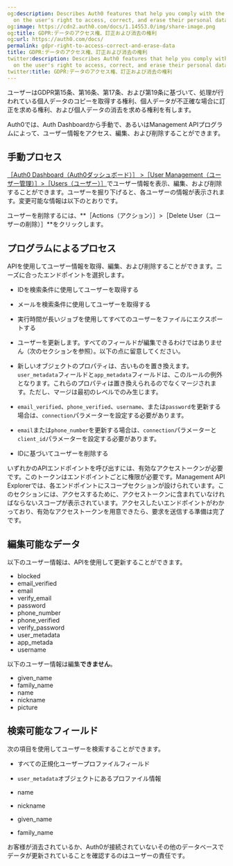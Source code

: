 ```yaml
---
og:description: Describes Auth0 features that help you comply with the GDPR requirements
  on the user's right to access, correct, and erase their personal data.
og:image: https://cdn2.auth0.com/docs/1.14553.0/img/share-image.png
og:title: GDPR:データのアクセス権、訂正および消去の権利
og:url: https://auth0.com/docs/
permalink: gdpr-right-to-access-correct-and-erase-data
title: GDPR:データのアクセス権、訂正および消去の権利
twitter:description: Describes Auth0 features that help you comply with the GDPR requirements
  on the user's right to access, correct, and erase their personal data.
twitter:title: GDPR:データのアクセス権、訂正および消去の権利
---
```


ユーザーはGDPR第15条、第16条、第17条、および第19条に基づいて、処理が行われている個人データのコピーを取得する権利、個人データが不正確な場合に訂正を求める権利、および個人データの消去を求める権利を有します。

Auth0では、Auth Dashboardから手動で、あるいはManagement APIプログラムによって、ユーザー情報をアクセス、編集、および削除することができます。



## 手動プロセス

[［Auth0 Dashboard（Auth0ダッシュボード）］ >［User Management（ユーザー管理）］>［Users（ユーザー）］](%24%7Bmanage_url%7D/#/users)でユーザー情報を表示、編集、および削除することができます。ユーザーを掘り下げると、各ユーザーの情報が表示されます。変更可能な情報は以下のとおりです。



ユーザーを削除するには、**［Actions（アクション）］>［Delete User（ユーザーの削除）］**をクリックします。

## プログラムによるプロセス

APIを使用してユーザー情報を取得、編集、および削除することができます。ニーズに合ったエンドポイントを選択します。

* IDを検索条件に使用してユーザーを取得する
* メールを検索条件に使用してユーザーを取得する
* 実行時間が長いジョブを使用してすべてのユーザーをファイルにエクスポートする
* ユーザーを更新します。すべてのフィールドが編集できるわけではありません（次のセクションを参照）。以下の点に留意してください。

* 新しいオブジェクトのプロパティは、古いものを置き換えます。`user_metadata`フィールドと`app_metadata`フィールドは、このルールの例外となります。これらのプロパティは置き換えられるのでなくマージされます。ただし、マージは最初のレベルでのみ生じます。
* `email_verified`、`phone_verified`、`username`、または`password`を更新する場合は、`connection`パラメーターを設定する必要があります。
* `email`または`phone_number`を更新する場合は、`connection`パラメーターと`client_id`パラメーターを設定する必要があります。
* IDに基づいてユーザーを削除する

いずれかのAPIエンドポイントを呼び出すには、有効なアクセストークンが必要です。このトークンはエンドポイントごとに権限が必要です。Management API Explorerでは、各エンドポイントにスコープセクションが設けられています。このセクションには、アクセスするために、アクセストークンに含まれていなければならないスコープが表示されています。アクセスしたいエンドポイントがわかっており、有効なアクセストークンを用意できたら、要求を送信する準備は完了です。

## 編集可能なデータ

以下のユーザー情報は、APIを使用して更新することができます。

* blocked
* email_verified
* email
* verify_email
* password
* phone_number
* phone_verified
* verify_password
* user_metadata
* app_metada
* username

以下のユーザー情報は編集**できません**。

* given_name
* family_name
* name
* nickname
* picture

## 検索可能なフィールド

次の項目を使用してユーザーを検索することができます。

* すべての正規化ユーザープロファイルフィールド
* `user_metadata`オブジェクトにあるプロファイル情報

* name
* nickname
* given_name
* family_name

お客様が消去されているか、Auth0が接続されていないその他のデータベースでデータが更新されていることを確認するのはユーザーの責任です。